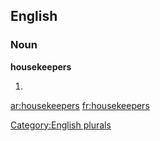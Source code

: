 
==English==

===Noun===
'''housekeepers'''

# {{plural of|[[housekeeper]]}}

[[Category:English plurals]]

[[ar:housekeepers]]
[[fr:housekeepers]]